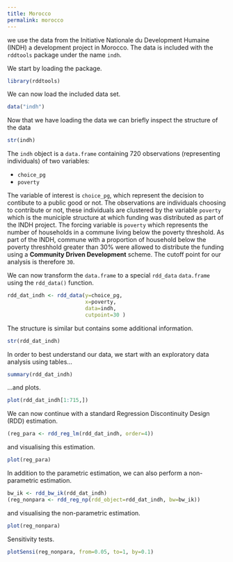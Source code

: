 ```yaml
---
title: Morocco
permalink: morocco
---
```


we use the data from the Initiative Nationale du Development Humaine (INDH) a development project in Morocco.
The data is included with the `rddtools` package under the name `indh`.

We start by loading the package.

```r
library(rddtools)
```

We can now load the included data set.

```r
data("indh")
```

Now that we have loading the data we can briefly inspect the structure of the data

```r
str(indh)
```

The `indh` object is a `data.frame` containing 720 observations (representing individuals) of two variables:

- `choice_pg`
- `poverty`

The variable of interest is `choice_pg`, which represent the decision to contibute to a public good or not.
The observations are individuals choosing to contribute or not, these individuals are clustered by the variable `poverty` which is the municiple structure at which funding was distributed as part of the INDH project.
The forcing variable is `poverty` which represents the number of households in a commune living below the poverty threshold.
As part of the INDH, commune with a proportion of household below the poverty threshhold greater than 30% were allowed to distribute the funding using a **Community Driven Development** scheme.
The cutoff point for our analysis is therefore `30`.

We can now transform the `data.frame` to a special `rdd_data` `data.frame` using the `rdd_data()` function.

```r
rdd_dat_indh <- rdd_data(y=choice_pg,
                         x=poverty,
                         data=indh,
                         cutpoint=30 )
```

The structure is similar but contains some additional information.

```r
str(rdd_dat_indh)
```

In order to best understand our data, we start with an exploratory data analysis using tables...

```r
summary(rdd_dat_indh)
```

...and plots.

```r
plot(rdd_dat_indh[1:715,])
```

We can now continue with a standard Regression Discontinuity Design (RDD) estimation.

```r
(reg_para <- rdd_reg_lm(rdd_dat_indh, order=4))
```

and visualising this estimation.

```r
plot(reg_para)
```

In addition to the parametric estimation, we can also perform a non-parametric estimation.

```r
bw_ik <- rdd_bw_ik(rdd_dat_indh)
(reg_nonpara <- rdd_reg_np(rdd_object=rdd_dat_indh, bw=bw_ik))
```

and visualising the non-parametric estimation.

```r
plot(reg_nonpara)
```

Sensitivity tests.

```r
plotSensi(reg_nonpara, from=0.05, to=1, by=0.1)
```

